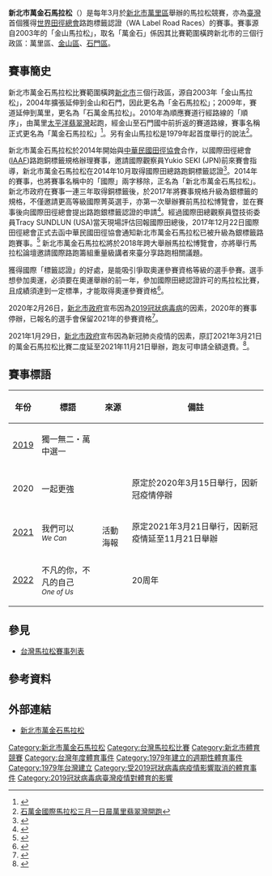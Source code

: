 {{Infobox athletics race
| name          = 新北市萬金石馬拉松
| bgcolour      = 
| image         = 2008JinShiMarathon in the morning.jpg
| imagesize     = 300px
| caption       = 
| date          = 3月
| location      = 中華民國新北市
| type          = 公路
| distance      = 10公里、馬拉松
| sponsor       = 
| beneficiary   = 
| est           =1979
| end           =
| record        =
{{ubl
|'''14公里'''（女）：{{KEN}} Viola Jepchirchir 51分03秒 （2017）
|'''14公里'''（男）：{{KEN}} Tenai Mathayo Kiplimo 45分50秒 （2017）
|'''馬拉松'''（女）：{{KEN}} NAOMI JEPKOGEI MAIYO 2小時34分08秒 （2019）
|'''馬拉松'''（男）：{{KEN}} MATHEW KIPSAAT 2小時11分17秒 （2019）
}}
| homepage      = 
}}

'''新北市萬金石馬拉松'''（{{lang-en|New Taipei City Wan Jin Shi Marathon}}）是每年3月於[[新北市|新北市]][[萬里區|萬里區]]舉辦的馬拉松競賽，亦為[[臺灣|臺灣]]首個獲得[[世界田徑總會|世界田徑總會]]路跑標籤認證（WA Label Road Races）的賽事。賽事源自2003年的「金山馬拉松」，取名「萬金石」係因其比賽範圍橫跨新北市的三個行政區：萬里區、[[金山區_(新北市)|金山區]]、[[石門區|石門區]]。

== 賽事簡史 ==
新北市萬金石馬拉松比賽範圍橫跨[[新北市|新北市]]三個行政區，源自2003年「金山馬拉松」，2004年擴張延伸到金山和石門，因此更名為「金石馬拉松」；2009年，賽道延伸到萬里，更名為「石萬金馬拉松」。2010年為順應賽道行經路線的「順序」，由萬里[[太平洋|太平洋]][[翡翠灣|翡翠灣]]起跑，經金山至石門國中前折返的賽道路線，賽事名稱正式更名為「萬金石馬拉松」<ref>{{Cite web |url=http://udn.com/news/story/7879/773121 |title=萬金石最神馬拉松 全台唯一國際認證 |access-date=2015-03-21 |archive-date=2021-01-24 |archive-url=https://web.archive.org/web/20210124151846/https://udn.com/news/story/7879/773121 |dead-url=no }}</ref>。另有金山馬拉松是1979年起首度舉行的說法<ref>[http://www.info.tpc.gov.tw/web/News?command=showDetail&postId=177267&groupId=8742 石萬金國際馬拉松三月一日晨萬里翡翠灣開跑]{{dead link|date=2018年4月 |bot=InternetArchiveBot |fix-attempted=yes }}</ref>。

新北市萬金石馬拉松於2014年開始與[[中華民國田徑協會|中華民國田徑協會]]合作，以國際田徑總會([[IAAF|IAAF]])路跑銅標籤規格辦理賽事，邀請國際觀察員Yukio SEKI (JPN)前來賽會指導，新北市萬金石馬拉松在2014年10月取得國際田總路跑銅標籤認證<ref>{{Cite web |url=http://news.ltn.com.tw/news/society/breakingnews/1136790 |title=萬金石馬拉松 獲國際田徑總會銅標籤認證 |access-date=2017-04-01 |archive-date=2021-01-24 |archive-url=https://web.archive.org/web/20210124151858/https://news.ltn.com.tw/news/society/breakingnews/1136790 |dead-url=no }}</ref>。2014年的賽事，也將賽事名稱中的「國際」兩字移除，正名為「新北市萬金石馬拉松」。新北市政府在賽事一連三年取得銅標籤後，於2017年將賽事規格升級為銀標籤的規格，不僅邀請更高等級國際菁英選手，亦第一次舉辦賽前馬拉松博覽會，並在賽事後向國際田徑總會提出路跑銀標籤認證的申請<ref>{{Cite web |url=https://udn.com/news/story/7/2351311 |title=萬金石馬拉松登場！上萬選手大雨中開跑 |access-date=2017-04-01 |archive-date=2021-01-24 |archive-url=https://web.archive.org/web/20210124151955/https://udn.com/news/story/7/2351311 |dead-url=no }}</ref>。經過國際田總觀察員暨技術委員Tracy SUNDLUN (USA)當天現場評估回報國際田總後，2017年12月22日國際田徑總會正式去函中華民國田徑協會通知新北市萬金石馬拉松已被升級為銀標籤路跑賽事。<ref>{{Cite web |url=http://www.cna.com.tw/news/aspt/201712260072-1.aspx |title=萬金石馬拉松再進化 晉升為銀標籤賽事 |access-date=2017-12-26 |archive-date=2017-12-26 |archive-url=https://web.archive.org/web/20171226235949/http://www.cna.com.tw/news/aspt/201712260072-1.aspx |dead-url=no }}</ref> 新北市萬金石馬拉松將於2018年跨大舉辦馬拉松博覽會，亦將舉行馬拉松論壇邀請國際路跑籌組重量級講者來臺分享路跑相關議題。

獲得國際「標籤認證」的好處，是能吸引爭取奧運參賽資格等級的選手參賽。選手想參加奧運，必須要在奧運舉辦的前一年，參加國際田總認證許可的馬拉松比賽，且成績須達到一定標準，才能取得奧運參賽資格<ref>{{Cite web |url=http://udn.com/news/story/7879/773148-%E5%9C%8B%E9%9A%9B%E7%94%B0%E7%B8%BD%E8%AA%8D%E8%AD%89%E9%A6%AC%E6%8B%89%E6%9D%BE-%E5%85%A8%E7%90%83%E5%83%8588%E5%A0%B4 |title=國際田總認證馬拉松 全球僅88場 |access-date=2015-03-21 |archive-date=2021-01-24 |archive-url=https://web.archive.org/web/20210124151913/https://udn.com/news/story/7879/773148-%E5%9C%8B%E9%9A%9B%E7%94%B0%E7%B8%BD%E8%AA%8D%E8%AD%89%E9%A6%AC%E6%8B%89%E6%9D%BE-%E5%85%A8%E7%90%83%E5%83%8588%E5%A0%B4 |dead-url=no }}</ref>。

2020年2月26日，[[新北市政府|新北市政府]]宣布因為[[2019冠狀病毒病|2019冠狀病毒病]]的因素，2020年的賽事停辦，已報名的選手會保留2021年的參賽資格<ref>{{Cite web |url=https://www.ettoday.net/news/20200226/1654955.htm |title=新北宣布停辦萬金石馬拉松　報名選手資格延至2021 |access-date=2020-02-28 |archive-date=2021-01-24 |archive-url=https://web.archive.org/web/20210124151919/https://www.ettoday.net/news/20200226/1654955.htm |dead-url=no }}</ref>。

2021年1月29日，[[新北市政府|新北市政府]]宣布因為新冠肺炎疫情的因素，原訂2021年3月21日的萬金石馬拉松比賽二度延至2021年11月21日舉辦，跑友可申請全額退費。<ref>{{Cite web |url=https://www.t-sports.ntpc.gov.tw/home.jsp?id=d127e0ce0f4f407b&act=be4f48068b2b0031&dataserno=f6f6ab05d7d18de8c7af5d93b553ab4c&mserno=80f554463f3ffb1cdf8c2eca4d6fe9ec |title=防疫優先 2021新北市萬金石馬拉松延後至11月21日舉辦 |access-date=2021-03-25 |archive-date=2021-05-06 |archive-url=https://web.archive.org/web/20210506092547/https://www.t-sports.ntpc.gov.tw/home.jsp?id=d127e0ce0f4f407b&act=be4f48068b2b0031&dataserno=f6f6ab05d7d18de8c7af5d93b553ab4c&mserno=80f554463f3ffb1cdf8c2eca4d6fe9ec |dead-url=no }}</ref>。

==賽事標語==
{| class="wikitable"
|-
! 年份 !! 標語 !! 來源 !! 備註
|-
|[[2019年新北市萬金石馬拉松|2019]]|| 獨一無二・萬中選一 ||||
|-
|2020||一起更強||rowspan="3"|活動海報||原定於2020年3月15日舉行，因新冠疫情停辦
|-
| [[2021年新北市萬金石馬拉松|2021]] || 我們可以<br><small>''We Can''</small> ||原定2021年3月21日舉行，因新冠疫情延至11月21日舉辦
|-
| [[2022年新北市萬金石馬拉松|2022]] || 不凡的你，不凡的自己<br><small>''One of Us''</small> || 20周年
|}

== 參見 ==
*[[台灣馬拉松賽事列表|台灣馬拉松賽事列表]]

== 參考資料 ==
{{Reflist}}

== 外部連結 ==
*[https://wanjinshi-marathon.com.tw/ 新北市萬金石馬拉松] {{Wayback|url=http://www.wanjinshi-marathon.com.tw/ |date=20200330191939 }}

[[Category:新北市萬金石馬拉松|Category:新北市萬金石馬拉松]]
[[Category:台灣馬拉松比賽|Category:台灣馬拉松比賽]]
[[Category:新北市體育競賽|Category:新北市體育競賽]]
[[Category:台灣年度體育事件|Category:台灣年度體育事件]]
[[Category:1979年建立的週期性體育事件|Category:1979年建立的週期性體育事件]]
[[Category:1979年台灣建立|Category:1979年台灣建立]]
[[Category:受2019冠狀病毒病疫情影響取消的體育事件|Category:受2019冠狀病毒病疫情影響取消的體育事件]]
[[Category:2019冠狀病毒病臺灣疫情對體育的影響|Category:2019冠狀病毒病臺灣疫情對體育的影響]]